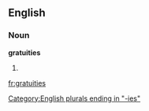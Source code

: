 ==English==

===Noun===
'''gratuities'''

# {{plural of|[[gratuity]]}}

[[Category:English plurals ending in "-ies"]]

[[fr:gratuities]]